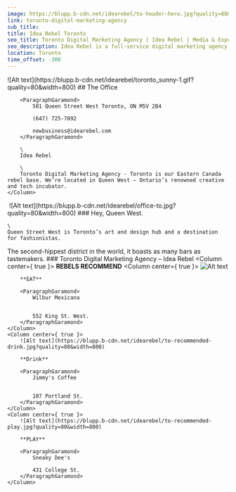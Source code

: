 ```yaml
---
image: https://blupp.b-cdn.net/idearebel/to-header-hero.jpg?quality=80&width=800
link: toronto-digital-marketing-agency
sub_title:
title: Idea Rebel Toronto
seo_title: Toronto Digital Marketing Agency | Idea Rebel | Media & Experiences
seo_description: Idea Rebel is a full-service digital marketing agency in Toronto offering media buying & strategy, digital experiences, marketing campaigns
location: Toronto
time_offset: -300
---
```


<Column2>
    <Column>
        ![Alt text](https://blupp.b-cdn.net/idearebel/toronto_sunny-1.gif?quality=80&width=800)
    </Column>
    <Column>
        ## The Office

        <ParagraphGaramond>
            501 Queen Street West Toronto, ON M5V 2B4

            (647) 725-7892

            newbusiness@idearebel.com
        </ParagraphGaramond>

        \
        Idea Rebel

        \
        Toronto Digital Marketing Agency - Toronto is our Eastern Canada rebel base. We’re located in Queen West – Ontario’s renowned creative and tech incubator.
    </Column>
</Column2>
<Column>
    <Image>
        ![Alt text](https://blupp.b-cdn.net/idearebel/office-to.jpg?quality=80&width=800)
    </Image>
</Column>
<Column>
    ### Hey, Queen West.

    \
    Queen Street West is Toronto’s art and design hub and a destination for fashionistas.
The second-hippest district in the world, it boasts as many bars as tastemakers.
</Column>
<Column>
    ### Toronto Digital Marketing Agency – Idea Rebel
</Column>
<Column center={ true }>
    **REBELS RECOMMEND**
</Column>
<Column3>
    <Column center={ true }>
        ![Alt text](https://blupp.b-cdn.net/idearebel/to-recommended-eat.jpg?quality=80&width=800)

        **EAT**

        <ParagraphGaramond>
            Wilbur Mexicana


            552 King St. West.
        </ParagraphGaramond>
    </Column>
    <Column center={ true }>
        ![Alt text](https://blupp.b-cdn.net/idearebel/to-recommended-drink.jpg?quality=80&width=800)

        **Drink**

        <ParagraphGaramond>
            Jimmy's Coffee


            107 Portland St.
        </ParagraphGaramond>
    </Column>
    <Column center={ true }>
        ![Alt text](https://blupp.b-cdn.net/idearebel/to-recommended-play.jpg?quality=80&width=800)

        **PLAY**

        <ParagraphGaramond>
            Sneaky Dee's

            431 College St.
        </ParagraphGaramond>
    </Column>
</Column3>
